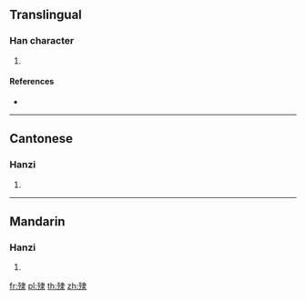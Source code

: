 ==Translingual==

===Han character===
{{Han char|rn=78|rad=歹|as=08|sn=12|four=15232|canj=MNLE|ids=⿰歹隶}}

# {{defn|Han|sort=歹08}}

====References====
* {{Han ref|kx=0581.200|dkj=16489|hdz=21390.160|uh=6B94|ud=27540|bh=D9DE|bd=55774}}

----

==Cantonese==

===Hanzi===
{{yue-hanzi|jyut=|y=sei3}}

# {{defn|lang=yue|sort=歹08}}

----

==Mandarin==

===Hanzi===
{{cmn-hanzi|pin=[[yì]] ([[yi4]])|wg=i<sup>4</sup>}}

# {{defn|lang=cmn|sort=歹08}}

[[fr:殔]]
[[pl:殔]]
[[th:殔]]
[[zh:殔]]